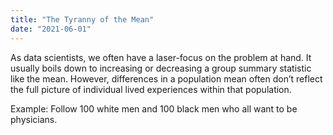 ```yaml
---
title: "The Tyranny of the Mean"
date: "2021-06-01"
---
```


As data scientists, we often have a laser-focus on the problem at hand. It usually boils down to increasing or decreasing a group summary statistic like the mean. However, differences in a population mean often don't reflect the full picture of individual lived experiences within that population.

Example: Follow 100 white men and 100 black men who all want to be physicians.
